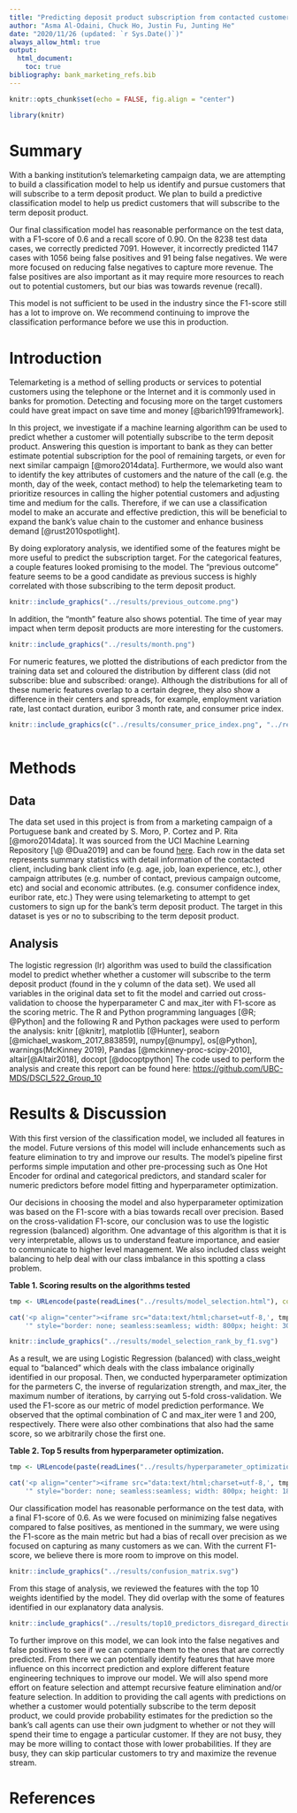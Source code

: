 ```yaml
---
title: "Predicting deposit product subscription from contacted customers"
author: "Asma Al-Odaini, Chuck Ho, Justin Fu, Junting He"
date: "2020/11/26 (updated: `r Sys.Date()`)"
always_allow_html: true
output: 
  html_document:
    toc: true
bibliography: bank_marketing_refs.bib
---
```


```r
knitr::opts_chunk$set(echo = FALSE, fig.align = "center")

library(knitr)
```

# Summary

With a banking institution's telemarketing campaign data, we are attempting to build a classification model to help us identify and pursue customers that will subscribe to a term deposit product. We plan to build a predictive classification model to help us predict customers that will subscribe to the term deposit product.

Our final classification model has reasonable performance on the test data, with a F1-score of 0.6 and a recall score of 0.90. On the 8238 test data cases, we correctly predicted 7091. However, it incorrectly predicted 1147 cases with 1056 being false positives and 91 being false negatives. We were more focused on reducing false negatives to capture more revenue. The false positives are also important as it may require more resources to reach out to potential customers, but our bias was towards revenue (recall).

This model is not sufficient to be used in the industry since the F1-score still has a lot to improve on. We recommend continuing to improve the classification performance before we use this in production.

# Introduction

Telemarketing is a method of selling products or services to potential customers using the telephone or the Internet and it is commonly used in banks for promotion. Detecting and focusing more on the target customers could have great impact on save time and money [@barich1991framework].

In this project, we investigate if a machine learning algorithm can be used to predict whether a customer will potentially subscribe to the term deposit product. Answering this question is important to bank as they can better estimate potential subscription for the pool of remaining targets, or even for next similar campaign [@moro2014data]. Furthermore, we would also want to identify the key attributes of customers and the nature of the call (e.g. the month, day of the week, contact method) to help the telemarketing team to prioritize resources in calling the higher potential customers and adjusting time and medium for the calls. Therefore, if we can use a classification model to make an accurate and effective prediction, this will be beneficial to expand the bank's value chain to the customer and enhance business demand [@rust2010spotlight].

By doing exploratory analysis, we identified some of the features might be more useful to predict the subscription target. For the categorical features, a couple features looked promising to the model. The "previous outcome" feature seems to be a good candidate as previous success is highly correlated with those subscribing to the term deposit product.

```r
knitr::include_graphics("../results/previous_outcome.png")
```

In addition, the "month" feature also shows potential. The time of year may impact when term deposit products are more interesting for the customers.

```r
knitr::include_graphics("../results/month.png")
```

For numeric features, we plotted the distributions of each predictor from the training data set and coloured the distribution by different class (did not subscribe: blue and subscribed: orange). Although the distributions for all of these numeric features overlap to a certain degree, they also show a difference in their centers and spreads, for example, employment variation rate, last contact duration, euribor 3 month rate, and consumer price index.

```r



knitr::include_graphics(c("../results/consumer_price_index.png", "../results/euribor_3_month_rate.png", "../results/last_contact_duration.png", "../results/employment_variation_rate.png"))



```

# Methods

## Data

The data set used in this project is from from a marketing campaign of a Portuguese bank and created by S. Moro, P. Cortez and P. Rita [@moro2014data]. It was sourced from the UCI Machine Learning Repository [\@ @Dua2019] and can be found [here](https://archive.ics.uci.edu/ml/datasets/Bank+Marketing). Each row in the data set represents summary statistics with detail information of the contacted client, including bank client info (e.g. age, job, loan experience, etc.), other campaign attributes (e.g. number of contact, previous campaign outcome, etc) and social and economic attributes. (e.g. consumer confidence index, euribor rate, etc.) They were using telemarketing to attempt to get customers to sign up for the bank's term deposit product. The target in this dataset is yes or no to subscribing to the term deposit product.

## Analysis

The logistic regression (lr) algorithm was used to build the classification model to predict whether whether a customer will subscribe to the term deposit product (found in the y column of the data set). We used all variables in the original data set to fit the model and carried out cross-validation to choose the hyperparameter C and max_iter with F1-score as the scoring metric. The R and Python programming languages [@R; @Python] and the following R and Python packages were used to perform the analysis: knitr [@knitr], matplotlib [@Hunter], seaborn [@michael_waskom_2017_883859], numpy[@numpy], os[@Python], warnings(McKinney 2019), Pandas [@mckinney-proc-scipy-2010], altair[@Altair2018], docopt [@docoptpython] The code used to perform the analysis and create this report can be found here: <https://github.com/UBC-MDS/DSCI_522_Group_10>

# Results & Discussion

With this first version of the classification model, we included all features in the model. Future versions of this model will include enhancements such as feature elimination to try and improve our results. The model's pipeline first performs simple imputation and other pre-processing such as One Hot Encoder for ordinal and categorical predictors, and standard scaler for numeric predictors before model fitting and hyperparameter optimization.

Our decisions in choosing the model and also hyperparameter optimization was based on the F1-score with a bias towards recall over precision. Based on the cross-validation F1-score, our conclusion was to use the logistic regression (balanced) algorithm. One advantage of this algorithm is that it is very interpretable, allows us to understand feature importance, and easier to communicate to higher level management. We also included class weight balancing to help deal with our class imbalance in this spotting a class problem.

**Table 1. Scoring results on the algorithms tested**

```r
tmp <- URLencode(paste(readLines("../results/model_selection.html"), collapse="\n"))

cat('<p align="center"><iframe src="data:text/html;charset=utf-8,', tmp ,
    '" style="border: none; seamless:seamless; width: 800px; height: 300px"></iframe></p>')
```

```r
knitr::include_graphics("../results/model_selection_rank_by_f1.svg")
```

As a result, we are using Logistic Regression (balanced) with class_weight equal to "balanced" which deals with the class imbalance originally identified in our proposal. Then, we conducted hyperparameter optimization for the parmeters C, the inverse of regularization strength, and max_iter, the maximum number of iterations, by carrying out 5-fold cross-validation. We used the F1-score as our metric of model prediction performance. We observed that the optimal combination of C and max_iter were 1 and 200, respectively. There were also other combinations that also had the same score, so we arbitrarily chose the first one.

**Table 2. Top 5 results from hyperparameter optimization.**

```r
tmp <- URLencode(paste(readLines("../results/hyperparameter_optimization_result.html"), collapse="\n"))

cat('<p align="center"><iframe src="data:text/html;charset=utf-8,', tmp ,
    '" style="border: none; seamless:seamless; width: 800px; height: 180px"></iframe></p>')
```

Our classification model has reasonable performance on the test data, with a final F1-score of 0.6. As we were focused on minimizing false negatives compared to false positives, as mentioned in the summary, we were using the F1-score as the main metric but had a bias of recall over precision as we focused on capturing as many customers as we can. With the current F1-score, we believe there is more room to improve on this model.

```r
knitr::include_graphics("../results/confusion_matrix.svg")
```

From this stage of analysis, we reviewed the features with the top 10 weights identified by the model. They did overlap with the some of features identified in our explanatory data analysis.

```r
knitr::include_graphics("../results/top10_predictors_disregard_direction.svg")
```

To further improve on this model, we can look into the false negatives and false positives to see if we can compare them to the ones that are correctly predicted. From there we can potentially identify features that have more influence on this incorrect prediction and explore different feature engineering techniques to improve our model. We will also spend more effort on feature selection and attempt recursive feature elimination and/or feature selection. In addition to providing the call agents with predictions on whether a customer would potentially subscribe to the term deposit product, we could provide probability estimates for the prediction so the bank's call agents can use their own judgment to whether or not they will spend their time to engage a particular customer. If they are not busy, they may be more willing to contact those with lower probabilities. If they are busy, they can skip particular customers to try and maximize the revenue stream.

# References
